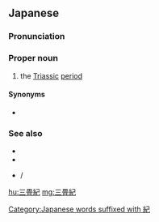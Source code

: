 {{also|三疊紀|三叠纪}}

==Japanese==
{{DEFAULTSORT:さんじょうき}}
{{wikipedia|lang=ja}}
{{ja-kanjitab|さん|じょう|き|yomi=o}}

===Pronunciation===
{{ja-pron|acc=3|y=o|さんじょうき}}

===Proper noun===
{{ja-pos|さんじょうき|proper|hhira=さんでふき}}

# the [[Triassic]] [[period]]

====Synonyms====
* {{ja-r|トリアス紀|^トリアス-き}}

===See also===
* {{ja-r|中%生%代|^ちゅう%せい%だい}}
* {{ja-r|ジュラ紀|^ジュラ-き}}
* {{ja-r|ペルム紀|^ペルム-き}}/{{ja-r|二%畳%紀|^に%じょう%き}}

[[Category:Japanese words suffixed with 紀]]
{{topics|ja|Geology|Time}}
[[hu:三畳紀]]
[[mg:三畳紀]]